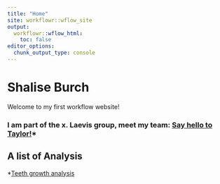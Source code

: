 ```yaml
---
title: "Home"
site: workflowr::wflow_site
output:
  workflowr::wflow_html:
    toc: false
editor_options:
  chunk_output_type: console
---
```

# Shalise Burch
Welcome to my first workflow website! 

### **I am part of the x. Laevis group, meet my team:** [Say hello to Taylor!](https://thainsceb.github.io/myproject/)*

## A list of Analysis 
*[Teeth growth analysis](teeth.html)



